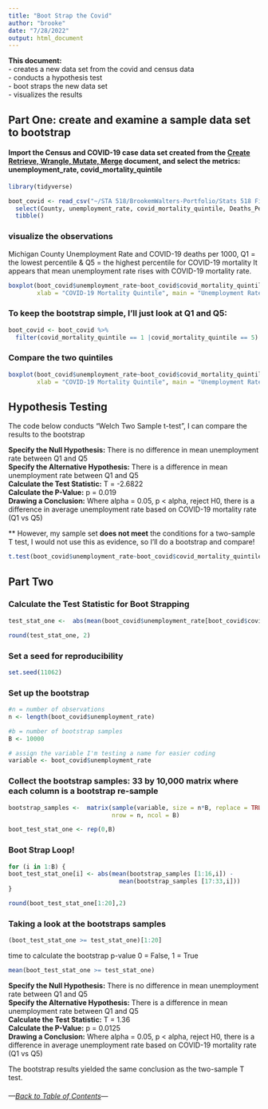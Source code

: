 ```yaml
---
title: "Boot Strap the Covid"
author: "brooke"
date: "7/28/2022"
output: html_document
---
```


 **This document:** \
- creates a new data set from the covid and census data \
- conducts a hypothesis test \
- boot straps the new data set \
- visualizes the results


## Part One: create and examine a sample data set to bootstrap 
 
#### Import the Census and COVID-19 case data set created from the [Create Retrieve, Wrangle, Mutate, Merge](https://rpubs.com/ekoorb03/Guides_Create_Covid_Census) document, and select the metrics: unemployment_rate, covid_mortality_quintile
```r
library(tidyverse)

boot_covid <- read_csv("~/STA 518/BrookemWalters-Portfolio/Stats 518 Final Project/Bootstrapping/covid_census_bs.csv") %>% 
  select(County, unemployment_rate, covid_mortality_quintile, Deaths_Per_Pop_Thousand) %>% 
  tibble()
```
 

### visualize the observations
Michigan County Unemployment Rate and COVID-19 deaths per 1000, Q1 = the lowest percentile & Q5 = the highest percentile for COVID-19 mortality 
It appears that mean unemployment rate rises with COVID-19 mortality rate. 
```r
boxplot(boot_covid$unemployment_rate~boot_covid$covid_mortality_quintile, las = 1, ylab = "Unemployment Rate",
        xlab = "COVID-19 Mortality Quintile", main = "Unemployment Rate by COVID-19 Mortality Quintile")

```

 


### To keep the bootstrap simple, I'll just look at Q1 and Q5:
```r
boot_covid <- boot_covid %>% 
  filter(covid_mortality_quintile == 1 |covid_mortality_quintile == 5)
```



### Compare the two quintiles
```r
boxplot(boot_covid$unemployment_rate~boot_covid$covid_mortality_quintile, las = 1, ylab = "Unemployment Rate", 
        xlab = "COVID-19 Mortality Quintile", main = "Unemployment Rate by COVID-19 Mortality Quintile")

```

## Hypothesis Testing
The code below conducts "Welch Two Sample t-test", I can compare the results to the bootstrap

**Specify the Null Hypothesis:** There is no difference in mean unemployment rate between Q1 and Q5 \
**Specify the Alternative Hypothesis:**  There is a difference in mean unemployment rate between Q1 and Q5 \
**Calculate the Test Statistic:**  T = -2.6822 \
**Calculate the P-Value:** p = 0.019 \
**Drawing a Conclusion:** Where alpha = 0.05, p < alpha,  reject H0, there is a difference in average unemployment rate based on COVID-19 mortality rate (Q1 vs Q5)

** However, my sample set **does not meet** the conditions for a two-sample T test, I would not use this as evidence, so I'll do a bootstrap and compare! 
```r

t.test(boot_covid$unemployment_rate~boot_covid$covid_mortality_quintile, paired = FALSE, var.eq = FALSE)

```

## Part Two

### Calculate the Test Statistic for Boot Strapping  
```r
test_stat_one <-  abs(mean(boot_covid$unemployment_rate[boot_covid$covid_mortality_quintile == 5])) - mean(boot_covid$unemployment_rate[boot_covid$covid_mortality_quintile == 1])

round(test_stat_one, 2)
```

### Set a seed for reproducibility
```r
set.seed(11062)
```



### Set up the bootstrap 
```r
#n = number of observations
n <- length(boot_covid$unemployment_rate)

#b = number of bootstrap samples
B <- 10000

# assign the variable I'm testing a name for easier coding
variable <- boot_covid$unemployment_rate
```


### Collect the bootstrap samples: 33 by 10,000 matrix where each column is a bootstrap re-sample
```r
bootstrap_samples <-  matrix(sample(variable, size = n*B, replace = TRUE),
                             nrow = n, ncol = B)
```


```r
boot_test_stat_one <- rep(0,B)
```


###  Boot Strap Loop!
```r
for (i in 1:B) {
boot_test_stat_one[i] <- abs(mean(bootstrap_samples [1:16,i]) - 
                               mean(bootstrap_samples [17:33,i]))
}

```

```r
round(boot_test_stat_one[1:20],2)
```
### Taking a look at the bootstraps samples
```r
(boot_test_stat_one >= test_stat_one)[1:20]
```


time to calculate the bootstrap p-value
0 = False, 1 = True
```r

mean(boot_test_stat_one >= test_stat_one)

```
**Specify the Null Hypothesis:** There is no difference in mean unemployment rate between Q1 and Q5 \
**Specify the Alternative Hypothesis:**  There is a difference in mean unemployment rate between Q1 and Q5 \
**Calculate the Test Statistic:**  T = 1.36 \
**Calculate the P-Value:** p = 0.0125 \
**Drawing a Conclusion:** Where alpha = 0.05, p < alpha,  reject H0, there is a difference in average unemployment rate based on COVID-19 mortality rate (Q1 vs Q5)

The bootstrap results yielded the same conclusion as the two-sample T test. 




###### ---[Back to Table of Contents](https://github.com/BrookemWalters/BrookemWalters-Portfolio#table-of-contents-brooke-walters-portfolio)---

